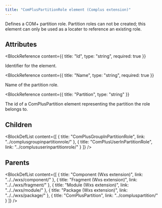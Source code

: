 ```yaml
---
title: "ComPlusPartitionRole element (Complus extension)"
---
```



Defines a COM+ partition role. Partition roles can not be
 created; this element can only be used as a locater to reference an existing
 role.


## Attributes

<BlockWrapper>

  <BlockReference
    content={{
      title: "Id",
      type: "string",
      required: true
    }}
  >
  Identifier for the element.
  </BlockReference>

  <BlockReference
    content={{
      title: "Name",
      type: "string",
      required: true
    }}
  >
  Name of the partition role.
  </BlockReference>

  <BlockReference
    content={{
      title: "Partition",
      type: "string"
    }}
  >
  The id of a ComPlusPartition element representing the partition
   the role belongs to.
  </BlockReference>

</BlockWrapper>

## Children

<BlockDefList content={[
    {
      title: "ComPlusGroupInPartitionRole",
      link: "../complusgroupinpartitionrole/"
    },
    {
      title: "ComPlusUserInPartitionRole",
      link: "../complususerinpartitionrole/"
    }
  ]}
/>

## Parents

<BlockDefList content={[
    {
      title: "Component (Wxs extension)",
      link: "../../wxs/component/"
    },
    {
      title: "Fragment (Wxs extension)",
      link: "../../wxs/fragment/"
    },
    {
      title: "Module (Wxs extension)",
      link: "../../wxs/module/"
    },
    {
      title: "Package (Wxs extension)",
      link: "../../wxs/package/"
    },
    {
      title: "ComPlusPartition",
      link: "../compluspartition/"
    }
  ]}
/>